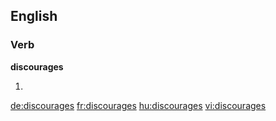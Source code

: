 ==English==

===Verb===
'''discourages'''

# {{third-person singular of|discourage}}

[[de:discourages]]
[[fr:discourages]]
[[hu:discourages]]
[[vi:discourages]]
